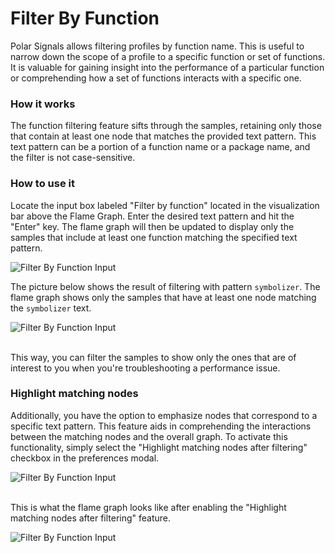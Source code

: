 # Filter By Function


Polar Signals allows filtering profiles by function name. This is useful to narrow down the scope of a profile to a specific function or set of functions.
It is valuable for gaining insight into the performance of a particular function or comprehending how a set of functions interacts with a specific one.

### How it works

The function filtering feature sifts through the samples, retaining only those that contain at least one node that matches the provided text pattern. This text pattern can be a portion of a function name or a package name, and the filter is not case-sensitive.

### How to use it

Locate the input box labeled "Filter by function" located in the visualization bar above the Flame Graph. Enter the desired text pattern and hit the "Enter" key. The flame graph will then be updated to display only the samples that include at least one function matching the specified text pattern.

<BrowserWindow>

![Filter By Function Input](../static/img/filter-by-function-input.png)

</BrowserWindow>

The picture below shows the result of filtering with pattern `symbolizer`. The flame graph shows only the samples that have at least one node matching the `symbolizer` text.

<BrowserWindow>

![Filter By Function Input](../static/img/filter-by-function-result.png)

</BrowserWindow>

<br />
This way, you can filter the samples to show only the ones that are of interest to
you when you're troubleshooting a performance issue.

### Highlight matching nodes

Additionally, you have the option to emphasize nodes that correspond to a specific text pattern. This feature aids in comprehending the interactions between the matching nodes and the overall graph. To activate this functionality, simply select the "Highlight matching nodes after filtering" checkbox in the preferences modal.

<BrowserWindow>

![Filter By Function Input](../static/img/filter-by-function-highlight-preference.png)

</BrowserWindow>

<br />
This is what the flame graph looks like after enabling the "Highlight matching nodes
after filtering" feature.

<BrowserWindow>

![Filter By Function Input](../static/img/filter-by-function-highlight-result.png)

</BrowserWindow>
